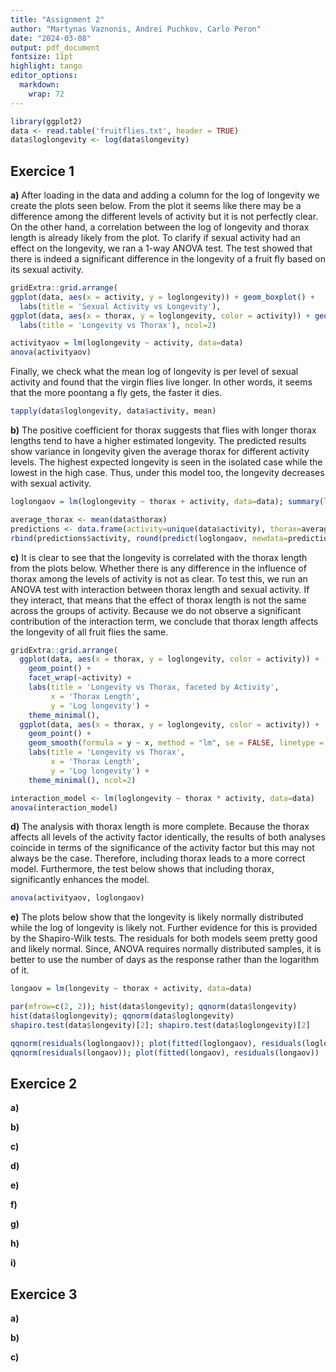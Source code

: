 ```yaml
---
title: "Assignment 2"
author: "Martynas Vaznonis, Andrei Puchkov, Carlo Peron"
date: "2024-03-08"
output: pdf_document
fontsize: 11pt
highlight: tango
editor_options: 
  markdown: 
    wrap: 72
---
```



```r
library(ggplot2)
data <- read.table('fruitflies.txt', header = TRUE)
data$loglongevity <- log(data$longevity)
```

## Exercice 1


**a)** After loading in the data and adding a column for the log of longevity we create the plots seen below. From the plot it seems like there may be a difference among the different levels of activity but it is not perfectly clear. On the other hand, a correlation between the log of longevity and thorax length is already likely from the plot. To clarify if sexual activity had an effect on the longevity, we ran a 1-way ANOVA test. The test showed that there is indeed a significant difference in the longevity of a fruit fly based on its sexual activity.

```r
gridExtra::grid.arrange(
ggplot(data, aes(x = activity, y = loglongevity)) + geom_boxplot() +
  labs(title = 'Sexual Activity vs Longevity'),
ggplot(data, aes(x = thorax, y = loglongevity, color = activity)) + geom_point() +
  labs(title = 'Longevity vs Thorax'), ncol=2)
```

```r
activityaov = lm(loglongevity ~ activity, data=data)
anova(activityaov)
```

Finally, we check what the mean log of longevity is per level of sexual activity and found that the virgin flies live longer. In other words, it seems that the more poontang a fly gets, the faster it dies.

```r
tapply(data$loglongevity, data$activity, mean)
```


**b)** The positive coefficient for thorax suggests that flies with longer thorax lengths tend to have a higher estimated longevity. The predicted results show variance in longevity given the average thorax for different activity levels. The highest expected longevity is seen in the isolated case while the lowest in the high case. Thus, under this model too, the longevity decreases with sexual activity.

```r
loglongaov = lm(loglongevity ~ thorax + activity, data=data); summary(loglongaov)

average_thorax <- mean(data$thorax)
predictions <- data.frame(activity=unique(data$activity), thorax=average_thorax)
rbind(predictions$activity, round(predict(loglongaov, newdata=predictions), 3))
```


**c)** It is clear to see that the longevity is correlated with the thorax length from the plots below. Whether there is any difference in the influence of thorax among the levels of activity is not as clear. To test this, we run an ANOVA test with interaction between thorax length and sexual activity. If they interact, that means that the effect of thorax length is not the same across the groups of activity. Because we do not observe a significant contribution of the interaction term, we conclude that thorax length affects the longevity of all fruit flies the same.

```r
gridExtra::grid.arrange(
  ggplot(data, aes(x = thorax, y = loglongevity, color = activity)) +
    geom_point() +
    facet_wrap(~activity) +
    labs(title = 'Longevity vs Thorax, faceted by Activity',
         x = 'Thorax Length',
         y = 'Log longevity') +
    theme_minimal(),
  ggplot(data, aes(x = thorax, y = loglongevity, color = activity)) +
    geom_point() +
    geom_smooth(formula = y ~ x, method = "lm", se = FALSE, linetype = "dashed", aes(group = 1)) +
    labs(title = 'Longevity vs Thorax',
         x = 'Thorax Length',
         y = 'Log longevity') +
    theme_minimal(), ncol=2)
```

```r
interaction_model <- lm(loglongevity ~ thorax * activity, data=data)
anova(interaction_model)
```


**d)** The analysis with thorax length is more complete. Because the thorax affects all levels of the activity factor identically, the results of both analyses coincide in terms of the significance of the activity factor but this may not always be the case. Therefore, including thorax leads to a more correct model. Furthermore, the test below shows that including thorax, significantly enhances the model.

```r
anova(activityaov, loglongaov)
```


**e)** The plots below show that the longevity is likely normally distributed while the log of longevity is likely not. Further evidence for this is provided by the Shapiro-Wilk tests. The residuals for both models seem pretty good and likely normal. Since, ANOVA requires normally distributed samples, it is better to use the number of days as the response rather than the logarithm of it.

```r
longaov = lm(longevity ~ thorax + activity, data=data)

par(mfrow=c(2, 2)); hist(data$longevity); qqnorm(data$longevity)
hist(data$loglongevity); qqnorm(data$loglongevity)
shapiro.test(data$longevity)[2]; shapiro.test(data$loglongevity)[2]

qqnorm(residuals(loglongaov)); plot(fitted(loglongaov), residuals(loglongaov))
qqnorm(residuals(longaov)); plot(fitted(longaov), residuals(longaov))
```


## Exercice 2


**a)**


**b)**


**c)**


**d)**


**e)**


**f)**


**g)**


**h)**


**i)**


## Exercice 3


**a)**


**b)**


**c)**